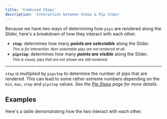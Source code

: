 ```yaml
---
title: 'Combined Steps'
description: 'Interaction between Steps & Pip Steps'
---
```







Because we have two ways of determining how `pips` are rendered along the
Slider, here's a breakdown of how they interact with each other.

- **`step`**: determines how many _**points are selectable**_ along the Slider.  
  <small><em>This is for interaction. Non-selectable pips are not rendered at all.</em></small>
- **`pipstep`**:  determines how many _**points are visible**_ along the Slider.  
  <small><em>This is visual, pips that are not shown are still rendered.</em></small>

---

`step` is multiplied by `pipstep` to determine the number of pips that are rendered. This can lead 
to some rather extreme numbers depending on the `min`, `max`, `step` and `pipstep` values. _See
the [Pip Steps](/svelte-range-slider-pips/en/examples/pip-steps) page for more details._

## Examples

Here's a table demonstrating how the two interact with each other.  

<CombinedTable client:visible />